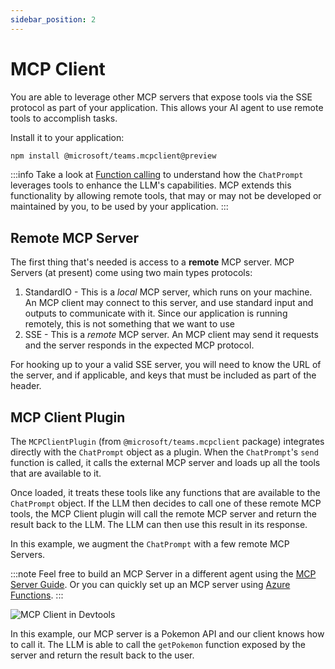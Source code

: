 ```yaml
---
sidebar_position: 2
---
```



# MCP Client

You are able to leverage other MCP servers that expose tools via the SSE protocol as part of your application. This allows your AI agent to use remote tools to accomplish tasks.

Install it to your application:

```bash
npm install @microsoft/teams.mcpclient@preview
```

:::info
Take a look at [Function calling](../function-calling) to understand how the `ChatPrompt` leverages tools to enhance the LLM's capabilities. MCP extends this functionality by allowing remote tools, that may or may not be developed or maintained by you, to be used by your application.
:::

## Remote MCP Server

The first thing that's needed is access to a **remote** MCP server. MCP Servers (at present) come using two main types protocols:

1. StandardIO - This is a _local_ MCP server, which runs on your machine. An MCP client may connect to this server, and use standard input and outputs to communicate with it. Since our application is running remotely, this is not something that we want to use
2. SSE - This is a _remote_ MCP server. An MCP client may send it requests and the server responds in the expected MCP protocol.

For hooking up to your a valid SSE server, you will need to know the URL of the server, and if applicable, and keys that must be included as part of the header.

## MCP Client Plugin

The `MCPClientPlugin` (from `@microsoft/teams.mcpclient` package) integrates directly with the `ChatPrompt` object as a plugin. When the `ChatPrompt`'s `send` function is called, it calls the external MCP server and loads up all the tools that are available to it.

Once loaded, it treats these tools like any functions that are available to the `ChatPrompt` object. If the LLM then decides to call one of these remote MCP tools, the MCP Client plugin will call the remote MCP server and return the result back to the LLM. The LLM can then use this result in its response.

<FileCodeBlock
    lang="typescript"
    src="/generated-snippets/ts/index.snippet.mcp-client-prompt-config.ts"
/>

In this example, we augment the `ChatPrompt` with a few remote MCP Servers.

:::note
Feel free to build an MCP Server in a different agent using the [MCP Server Guide](./mcp-server). Or you can quickly set up an MCP server using [Azure Functions](https://techcommunity.microsoft.com/blog/appsonazureblog/build-ai-agent-tools-using-remote-mcp-with-azure-functions/4401059).
:::

![MCP Client in Devtools](/screenshots/mcp-client-pokemon.gif)

In this example, our MCP server is a Pokemon API and our client knows how to call it. The LLM is able to call the `getPokemon` function exposed by the server and return the result back to the user.

